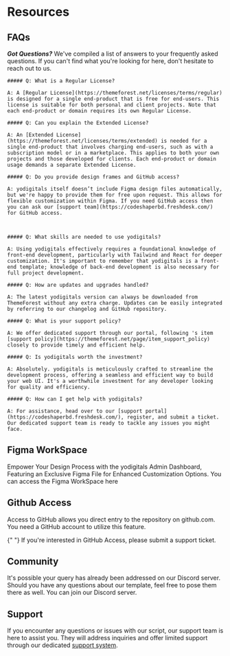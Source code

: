 
# Resources

## FAQs

**_Got Questions?_** We've compiled a list of answers to your frequently asked questions. If you can't find what you're looking for here, don't hesitate to reach out to us.

    ##### Q: What is a Regular License?

    A: A [Regular License](https://themeforest.net/licenses/terms/regular) is designed for a single end-product that is free for end-users. This license is suitable for both personal and client projects. Note that each end-product or domain requires its own Regular License.

    ##### Q: Can you explain the Extended License?

    A: An [Extended License](https://themeforest.net/licenses/terms/extended) is needed for a single end-product that involves charging end-users, such as with a subscription model or in a marketplace. This applies to both your own projects and those developed for clients. Each end-product or domain usage demands a separate Extended License.

    ##### Q: Do you provide design frames and GitHub access?

    A: yodigitals itself doesn’t include Figma design files automatically, but we're happy to provide them for free upon request. This allows for flexible customization within Figma. If you need GitHub access then you can ask our [support team](https://codeshaperbd.freshdesk.com/) for GitHub access.



    ##### Q: What skills are needed to use yodigitals?

    A: Using yodigitals effectively requires a foundational knowledge of front-end development, particularly with Tailwind and React for deeper customization. It's important to remember that yodigitals is a front-end template; knowledge of back-end development is also necessary for full project development.

    ##### Q: How are updates and upgrades handled?

    A: The latest yodigitals version can always be downloaded from ThemeForest without any extra charge. Updates can be easily integrated by referring to our changelog and GitHub repository.

    ##### Q: What is your support policy?

    A: We offer dedicated support through our portal, following 's item [support policy](https://themeforest.net/page/item_support_policy) closely to provide timely and efficient help.

    ##### Q: Is yodigitals worth the investment?

    A: Absolutely. yodigitals is meticulously crafted to streamline the development process, offering a seamless and efficient way to build your web UI. It's a worthwhile investment for any developer looking for quality and efficiency.

    ##### Q: How can I get help with yodigitals?

    A: For assistance, head over to our [support portal](https://codeshaperbd.freshdesk.com/), register, and submit a ticket. Our dedicated support team is ready to tackle any issues you might face.

## Figma WorkSpace

Empower Your Design Process with the yodigitals Admin Dashboard, Featuring an Exclusive Figma File for Enhanced Customization Options.
You can access the Figma WorkSpace here

## Github Access

Access to GitHub allows you direct entry to the repository on github.com. You need a GitHub account to utilize this feature.

{" "}
<Callout type="info">
  If you're interested in GitHub Access, please submit a support ticket.
</Callout>

## Community

It's possible your query has already been addressed on our Discord server. Should you have any questions about our template, feel free to pose them there as well. You can join our Discord server.

## Support

If you encounter any questions or issues with our script, our support team is here to assist you. They will address inquiries and offer limited support through our dedicated [support system](https://codeshaperbd.freshdesk.com/).
